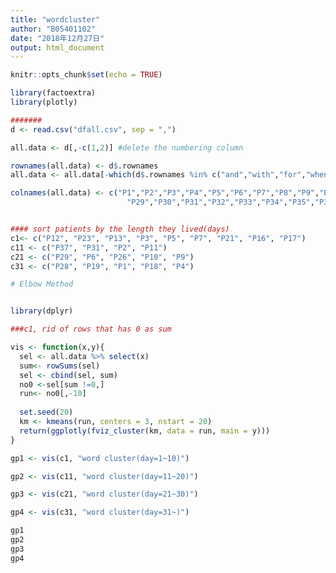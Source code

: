 ```yaml
---
title: "wordcluster"
author: "B05401102"
date: "2018年12月27日"
output: html_document
---
```


```r
knitr::opts_chunk$set(echo = TRUE)
```



```r

library(factoextra)
library(plotly)

#######
d <- read.csv("dfall.csv", sep = ",") 

all.data <- d[,-c(1,2)] #delete the numbering column

rownames(all.data) <- d$.rownames
all.data <- all.data[-which(d$.rownames %in% c("and","with","for","when","the")),]

colnames(all.data) <- c("P1","P2","P3","P4","P5","P6","P7","P8","P9","P10","P11","P12","P13","P14","P15","P16","P17","P18","P19","P20","P21","P22","P23","P24","P25","P26","P27","P28",
                          "P29","P30","P31","P32","P33","P34","P35","P36","P37")


#### sort patients by the length they lived(days) 
c1<- c("P12", "P23", "P13", "P3", "P5", "P7", "P21", "P16", "P17")
c11 <- c("P37", "P31", "P2", "P11")
c21 <- c("P29", "P6", "P26", "P10", "P9")
c31 <- c("P28", "P19", "P1", "P18", "P4")

# Elbow Method


library(dplyr)

###c1, rid of rows that has 0 as sum

vis <- function(x,y){
  sel <- all.data %>% select(x) 
  sum<- rowSums(sel)
  sel <- cbind(sel, sum)
  no0 <-sel[sum !=0,]
  run<- no0[,-10] 
  
  set.seed(20)
  km <- kmeans(run, centers = 3, nstart = 20)
  return(ggplotly(fviz_cluster(km, data = run, main = y)))
}

gp1 <- vis(c1, "word cluster(day=1~10)")

gp2 <- vis(c11, "word cluster(day=11~20)")

gp3 <- vis(c21, "word cluster(day=21~30)")

gp4 <- vis(c31, "word cluster(day=31~)")

gp1
gp2
gp3
gp4

```


